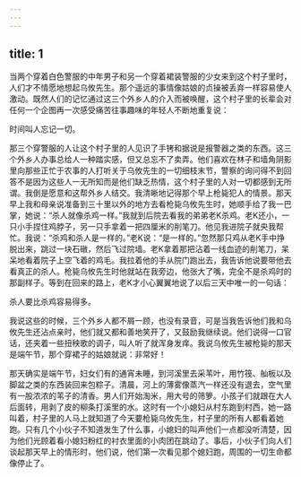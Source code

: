 ```yaml
---
---
---
```

title: 1
---




当两个穿着白色警服的中年男子和另一个穿着裙装警服的少女来到这个村子里时，人们才不情愿地想起乌攸先生。那个遥远的事情像姑娘的贞操被丢弃一样容易使人激动。既然人们的记忆通过这三个外乡人的介入而被唤醒，这个村子里的长辈会对任何一个企图再一次感受痛苦往事趣味的年轻人不断地重复说：

时间叫人忘记一切。

那三个穿警服的人让这个村子里的人见识了手铐和据说是报警器之类的东西。这三个外乡人办事总给人一种踏实感，但又总忘不了卖弄。他们喜欢在林子和墙角阴影里向那些正忙于农事的人打听关于乌攸先生的一切细枝末节，警察的询问得不到回答不是因为这些人一无所知而是他们缺乏热情，这个村子里的人对一切都感到无所谓。我倒是愿意和这帮外乡人结交。我清晰地记得那个早上枪毙犯人的情景。那天早上我和母亲说准备到三十里以外的地方去看枪毙乌攸先生时，她顺手给了我一巴掌，她说：“杀人就像杀鸡一样。”我就到后院去看我的弟弟老K杀鸡。老K还小，一只小手捏住鸡脖子，另一只手拿着一把四厘米的削笔刀。他见我进院子就央我帮忙。我说：“杀鸡和杀人是一样的。”老K说：“是一样的。”忽然那只鸡从老K手中挣脱出来，跳过一块石礅，然后飞过院墙。老K拿着那把沾着一线血迹的削笔刀，呆呆地看着院子上空飞着的鸡毛。我拉着他的手从院门跑出去，我告诉他说要带他去看真正的杀人。枪毙乌攸先生时他就站在我旁边，他张大了嘴，完全不是杀鸡时的那副样子。等到在回来的路上，老K才小心翼翼地说了以后三天中唯一的一句话：

杀人要比杀鸡容易得多。

我说这些的时候，三个外乡人都不屑一顾，也没有录音，可是当我告诉他们我和乌攸先生还沾点亲时，他们就又都和善地笑开了，又鼓励我继续说。他们说得一口官话，还夹着一些扭秧歌的调子，叫人听了就浑身发痒。我说乌攸先生被枪毙的那天是端午节，那个穿裙子的姑娘就说：非常好！

那天确实是端午节，妇女们有的通宵未睡，到河溪里去采苇叶，用竹筏、舢板以及脚盆之类的东西装回来包粽子。清晨，河上的薄雾像蒸汽一样还没有退去，空气里有一股浓浓的苇子的清香。男人们开始淘米，用大号的筛箩。小孩子们就跟在大人后面转，用剥了皮的柳条打溪里的水。这时有一个小媳妇从村东跑到村西，她一路叫着，村子里的人马上就知道了今天要枪毙乌攸先生，村子里的所有人都看着她跑。只有几个小伙子不知道发生了什么事，小媳妇的叫声他们一点都没听清楚，因为他们光顾着看小媳妇粉红的衬衣里面的小肉团在跳动了。事后，小伙子们向人们谈起那天早上的情形时，他们说，他们第一次看见那个媳妇跑，周围的一切生命都像停止了。